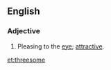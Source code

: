==English==

===Adjective===
{{en-adj}}

# {{label|en|obsolete}} Pleasing to the [[eye]]; [[attractive]].

[[et:threesome]]